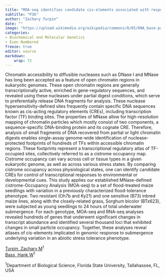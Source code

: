 ```yaml
---
title: "MOA-seq identifies candidate cis-elements associated with response to submergence."
subtitle: "P36"
author: "Zachary Turpin"
date: ""
image: "https://upload.wikimedia.org/wikipedia/commons/0/05/DNA_base-pair_diagram.jpg"
categories: 
- Biochemical and Molecular Genetics
- Even Numbered
freeze: true
editor: source
markdown: 
    wrap: 72
---
```


Chromatin accessibility to diffusible nucleases such as DNase I and MNase has long been accepted as a feature of open chromatin regions in eukaryotic genomes. These open chromatin regions are generally transcriptionally active, enriched in gene-regulatory sequences, and revealed using these nucleases under partial digest conditions, which serve to preferentially release DNA fragments for analysis. These nuclease hypersensitivity-defined sites frequently contain specific DNA sequences known as cis-acting regulatory elements (CREs), including transcription factor (TF) binding sites. The properties of MNase allow for high-resolution mapping of chromatin particles which mostly consist of two components, a sequence-specific DNA-binding protein and its cognate CRE. Therefore, analysis of small fragments of DNA recovered from partial or light chromatin digests enables single-assay genome-wide identification of nuclease-protected footprints of hundreds of TFs within accessible chromatin regions. These footprints represent a transcriptional regulatory atlas of TF-occupied sites, collectively referred to as a cistrome occupancy map. Cistrome occupancy can vary across cell or tissue types in a given eukaryotic genome, as well as across various stress states. By comparing cistrome occupancy across physiological states, one can identify candidate CREs for control of transcriptional responses to environmental or developmental cues. This study applies our established MNase-defined cistrome-Occupancy Analysis (MOA-seq) to a set of flood-treated maize seedlings with variation in a previously characterized flood-tolerance phenotype. Two resistant (Oh7b and Ky21) and one sensitive (B73) inbred maize lines, along with the closely-related grass, Sorghum bicolor (BTx623), were subjected as young seedlings to 24 hours of total underwater submergence. For each genotype, MOA-seq and RNA-seq analyses revealed hundreds of genes that underwent significant changes in transcript abundance and identified several thousand loci that exhibited changes in small particle occupancy. Together, these analyses reveal atlases of cis-elements implicated in genomic response to submergence underlying variation in an abiotic stress tolerance phenotype.

<a href='mailto:zachturpin92@gmail.com'>Turpin, Zachary M</a><sup>1</sup><br><a href='mailto:bass@bio.fsu.edu'>Bass, Hank W</a><sup>1</sup><br>

<sup>1</sup>Department of Biological Science, Florida State University, Tallahassee, FL, USA<br>
